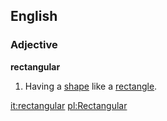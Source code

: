 ==English==

===Adjective===
'''rectangular'''
# Having a [[shape]] like a [[rectangle]].

[[it:rectangular]]
[[pl:Rectangular]]